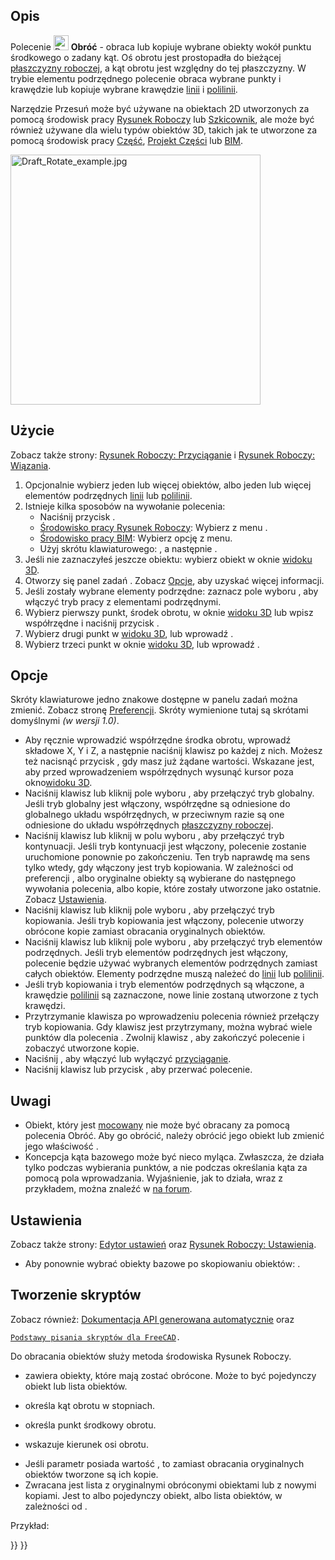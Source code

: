 <languages/>

{{Docnav/pl
|[[Draft_Move/pl|Przesuń]]
|[[Draft_Scale/pl|Skaluj]]
|[[Draft_Workbench/pl|środowisko pracy Rysunek Roboczy]]
|IconL=Draft_Move.svg
|IconR=Draft_Scale.svg
|IconC=Workbench_Draft.svg
}}

{{GuiCommand/pl
|Name=Draft Rotate
|Name/pl=Rysunek Roboczy: Obróć
|MenuLocation=Modyfikacja → Obróć
|Workbenches=[[Draft_Workbench/pl|Rysunek Roboczy]], [[BIM_Workbench/pl|BIM]]
|Shortcut={{KEY|R}} {{KEY|O}}
|SeeAlso=[[Draft_SubelementHighlight/pl|Podświetl element podrzędny]]
|Version=0.7
}}

<span id="Description"></span>
==Opis==

Polecenie [[Image:Draft_Rotate.svg|24px]] '''Obróć''' - obraca lub kopiuje wybrane obiekty wokół punktu środkowego o zadany kąt. Oś obrotu jest prostopadła do bieżącej [[Draft_SelectPlane/pl|płaszczyzny roboczej]], a kąt obrotu jest względny do tej płaszczyzny. W trybie elementu podrzędnego polecenie obraca wybrane punkty i krawędzie lub kopiuje wybrane krawędzie [[Draft_Line/pl|linii]] i [[Draft_Wire/pl|polilinii]].

Narzędzie Przesuń może być używane na obiektach 2D utworzonych za pomocą środowisk pracy [[Draft_Workbench/pl|Rysunek Roboczy]] lub [[Sketcher_Workbench/pl|Szkicownik]], ale może być również używane dla wielu typów obiektów 3D, takich jak te utworzone za pomocą środowisk pracy [[Part_Workbench/pl|Część]], [[PartDesign_Workbench/pl|Projekt Części]] lub [[BIM_Workbench/pl|BIM]].

[[Image:Draft_Rotate_example.jpg|400px]]
{{Caption|Obracanie obiektu przy użyciu punktu środkowego.}}

<span id="Usage"></span>
==Użycie==

Zobacz także strony: [[Draft_Snap/pl|Rysunek Roboczy: Przyciąganie]] i [[Draft_Constrain/pl|Rysunek Roboczy: Wiązania]].

# Opcjonalnie wybierz jeden lub więcej obiektów, albo jeden lub więcej elementów podrzędnych [[Draft_Line/pl|linii]] lub [[Draft_Wire/pl|polilinii]].
# Istnieje kilka sposobów na wywołanie polecenia:
#* Naciśnij przycisk {{Button|[[Image:Draft_Rotate.svg|16px]] '''Obróć'''}}.
#* [[Draft_Workbench/pl|Środowisko pracy Rysunek Roboczy]]: Wybierz z menu {{MenuCommand|Modyfikacja → [[Image:Draft_Rotate.svg|16px]] Obróć}}.
#* [[BIM_Workbench/pl|Środowisko pracy BIM]]: Wybierz opcję {{MenuCommand|Modyfikacja → [[Image:Draft_Rotate.svg|16px]] Obróć}} z menu.
#* Użyj skrótu klawiaturowego: {{KEY|R}}, a następnie {{KEY|O}}.
# Jeśli nie zaznaczyłeś jeszcze obiektu: wybierz obiekt w oknie [[3D_view/pl|widoku 3D]].
# Otworzy się panel zadań {{MenuCommand|Obróć}}. Zobacz [[#Opcje|Opcje]], aby uzyskać więcej informacji.
# Jeśli zostały wybrane elementy podrzędne: zaznacz pole wyboru {{MenuCommand|Modyfikuj elementy podrzędne}}, aby włączyć tryb pracy z elementami podrzędnymi.
# Wybierz pierwszy punkt, środek obrotu, w oknie [[3D_view/pl|widoku 3D]] lub wpisz współrzędne i naciśnij przycisk {{Button|[[Image:Draft_AddPoint.svg|16px]]. Wprowadź punkt}}.
# Wybierz drugi punkt w [[3D_view/pl|widoku 3D]], lub wprowadź {{MenuCommand|Kąt bazowy}}.
# Wybierz trzeci punkt w oknie [[3D_view/pl|widoku 3D]], lub wprowadź {{MenuCommand|Obrót}}.

<span id="Options"></span>
==Opcje==

Skróty klawiaturowe jedno znakowe dostępne w panelu zadań można zmienić. Zobacz stronę [[Draft_Preferences/pl|Preferencji]]. Skróty wymienione tutaj są skrótami domyślnymi ''(w wersji 1.0)''.

* Aby ręcznie wprowadzić współrzędne środka obrotu, wprowadź składowe X, Y i Z, a następnie naciśnij klawisz {{KEY|Enter}} po każdej z nich. Możesz też nacisnąć przycisk {{Button|[[Image:Draft_AddPoint.svg|16px]] Wprowadź punkt}}, gdy masz już żądane wartości. Wskazane jest, aby przed wprowadzeniem współrzędnych wysunąć kursor poza okno[[3D_view/pl|widoku 3D]].
* Naciśnij klawisz {{KEY|G}} lub kliknij pole wyboru {{MenuCommand|Globalnie}}, aby przełączyć tryb globalny. Jeśli tryb globalny jest włączony, współrzędne są odniesione do globalnego układu współrzędnych, w przeciwnym razie są one odniesione do układu współrzędnych [[Draft_SelectPlane/pl|płaszczyzny roboczej]].
* Naciśnij klawisz {{KEY|N}} lub kliknij w polu wyboru {{MenuCommand|Kontynuuj}}, aby przełączyć tryb kontynuacji. Jeśli tryb kontynuacji jest włączony, polecenie zostanie uruchomione ponownie po zakończeniu. Ten tryb naprawdę ma sens tylko wtedy, gdy włączony jest tryb kopiowania. W zależności od preferencji {{MenuCommand|Wybierz obiekty bazowe po skopiowaniu}}, albo oryginalne obiekty są wybierane do następnego wywołania polecenia, albo kopie, które zostały utworzone jako ostatnie. Zobacz [[#Ustawienia|Ustawienia]].
* Naciśnij klawisz {{KEY|C}} lub kliknij pole wyboru {{MenuCommand|Kopiuj}}, aby przełączyć tryb kopiowania. Jeśli tryb kopiowania jest włączony, polecenie utworzy obrócone kopie zamiast obracania oryginalnych obiektów.
* Naciśnij klawisz {{KEY|B}} lub kliknij pole wyboru {{MenuCommand|Modifikuj elementy podrzędne}}, aby przełączyć tryb elementów podrzędnych. Jeśli tryb elementów podrzędnych jest włączony, polecenie będzie używać wybranych elementów podrzędnych zamiast całych obiektów. Elementy podrzędne muszą należeć do [[Draft_Line/pl|linii]] lub [[Draft_Wire/pl|polilinii]].
* Jeśli tryb kopiowania i tryb elementów podrzędnych są włączone, a krawędzie [[Draft_Wire/pl|polilinii]] są zaznaczone, nowe linie zostaną utworzone z tych krawędzi.
* Przytrzymanie klawisza {{KEY|Alt}} po wprowadzeniu polecenia {{MenuCommand|Kąt bazowy}} również przełączy tryb kopiowania. Gdy klawisz {{KEY|Alt}} jest przytrzymany, można wybrać wiele punktów dla polecenia {{MenuCommand|Obróć}}. Zwolnij klawisz {{KEY|Alt}}, aby zakończyć polecenie i zobaczyć utworzone kopie.
* Naciśnij {{KEY|S}}, aby włączyć lub wyłączyć [[Draft_Snap/pl|przyciąganie]].
* Naciśnij klawisz {{KEY|Esc}} lub przycisk {{Button|Zamknij}}, aby przerwać polecenie.

<span id="Notes"></span>
==Uwagi==

* Obiekt, który jest [[Part_EditAttachment/pl|mocowany]] nie może być obracany za pomocą polecenia Obróć. Aby go obrócić, należy obrócić jego obiekt {{PropertyData/pl|podparcia}} lub zmienić jego właściwość {{PropertyData/pl|przesunięcie umocowania}}.
* Koncepcja kąta bazowego może być nieco myląca. Zwłaszcza, że działa tylko podczas wybierania punktów, a nie podczas określania kąta za pomocą pola wprowadzania. Wyjaśnienie, jak to działa, wraz z przykładem, można znaleźć w [https://forum.freecad.org/viewtopic.php?p=736674#p736674 na forum].

<span id="Preferences"></span>
==Ustawienia==

Zobacz także strony: [[Preferences_Editor/pl|Edytor ustawień]] oraz [[Draft_Preferences/pl|Rysunek Roboczy: Ustawienia]].

* Aby ponownie wybrać obiekty bazowe po skopiowaniu obiektów: {{MenuCommand|Edycja → Preferencje → Rysunek Roboczy → Ustawienia ogólne → Opcje narzędzi do kreślenia → Zaznacz obiekty bazowe po skopiowaniu}}.

<span id="Scripting"></span>
==Tworzenie skryptów==

Zobacz również: [https://freecad.github.io/SourceDoc/ Dokumentacja API generowana automatycznie] oraz 
 [[FreeCAD_Scripting_Basics/pl|Podstawy pisania skryptów dla FreeCAD]].

Do obracania obiektów służy metoda {{incode|rotate}} środowiska Rysunek Roboczy.

{{Code|code=
rotated_list = rotate(objectslist, angle, center=Vector(0,0,0), axis=Vector(0,0,1), copy=False)
}}

* {{incode|objectslist}} zawiera obiekty, które mają zostać obrócone. Może to być pojedynczy obiekt lub lista obiektów.
* {{incode|kąt}} określa kąt obrotu w stopniach.
* {{incode|środek}} określa punkt środkowy obrotu.
* {{incode|oś}} wskazuje kierunek osi obrotu.
* Jeśli parametr {{incode|kopia}} posiada wartość {{True/pl}}, to zamiast obracania oryginalnych obiektów tworzone są ich kopie.
* Zwracana jest lista {{incode|rotated_list}} z oryginalnymi obróconymi obiektami lub z nowymi kopiami. Jest to albo pojedynczy obiekt, albo lista obiektów, w zależności od {{incode|objectlist}}.

Przykład:

{{Code|code=
import FreeCAD as App
import Draft

doc = App.newDocument()

polygon1 = Draft.make_polygon(3, radius=300)
Draft.move(polygon1, App.Vector(1000, 0, 0))

# Rotation around the origin
angle1 = 45
rot2 = Draft.rotate(polygon1, angle1, copy=True)
rot3 = Draft.rotate(polygon1, 2*angle1, copy=True)
rot4 = Draft.rotate(polygon1, 4*angle1, copy=True)

polygon2 = Draft.make_polygon(3, radius=1000)
polygon3 = Draft.make_polygon(5, radius=500)
Draft.move(polygon2, App.Vector(2000, 0, 0))
Draft.move(polygon3, App.Vector(2000, 0, 0))

# Rotation around another point
angle2 = 60
cen = App.Vector(3100, 0, 0)
list2 = [polygon2, polygon3]
rot_list2 = Draft.rotate(list2, angle2, center=cen, copy=True)
rot_list3 = Draft.rotate(list2, 2*angle2, center=cen, copy=True)
rot_list4 = Draft.rotate(list2, 4*angle2, center=cen, copy=True)

doc.recompute()
}}


{{Docnav/pl
|[[Draft_Move/pl|Przesuń]]
|[[Draft_Scale/pl|Skaluj]]
|[[Draft_Workbench/pl|środowisko pracy Rysunek Roboczy]]
|IconL=Draft_Move.svg
|IconR=Draft_Scale.svg
|IconC=Workbench_Draft.svg
}}

{{Draft Tools navi{{#translation:}}}}
{{Userdocnavi{{#translation:}}}}